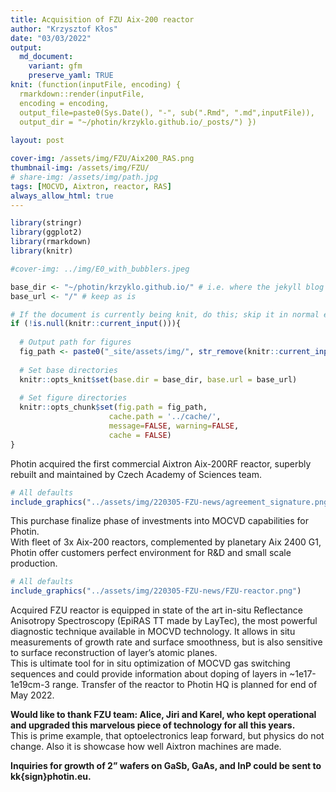```yaml
---
title: Acquisition of FZU Aix-200 reactor
author: "Krzysztof Kłos"
date: "03/03/2022"
output:
  md_document:
    variant: gfm
    preserve_yaml: TRUE
knit: (function(inputFile, encoding) {
  rmarkdown::render(inputFile, 
  encoding = encoding, 
  output_file=paste0(Sys.Date(), "-", sub(".Rmd", ".md",inputFile)), 
  output_dir = "~/photin/krzyklo.github.io/_posts/") })
  
layout: post

cover-img: /assets/img/FZU/Aix200_RAS.png
thumbnail-img: /assets/img/FZU/
# share-img: /assets/img/path.jpg
tags: [MOCVD, Aixtron, reactor, RAS]
always_allow_html: true
---
```


```r
library(stringr)
library(ggplot2)
library(rmarkdown)
library(knitr)

#cover-img: ../img/E0_with_bubblers.jpeg

```



```r
base_dir <- "~/photin/krzyklo.github.io/" # i.e. where the jekyll blog is on the hard drive.
base_url <- "/" # keep as is

# If the document is currently being knit, do this; skip it in normal execution
if (!is.null(knitr::current_input())){
  
  # Output path for figures
  fig_path <- paste0("_site/assets/img/", str_remove(knitr::current_input(), ".Rmd"), "/")
  
  # Set base directories
  knitr::opts_knit$set(base.dir = base_dir, base.url = base_url)
  
  # Set figure directories
  knitr::opts_chunk$set(fig.path = fig_path,
                      cache.path = '../cache/',
                      message=FALSE, warning=FALSE,
                      cache = FALSE)
}

```

Photin acquired the first commercial Aixtron Aix-200RF reactor, superbly rebuilt and maintained by Czech Academy of Sciences team.

```r
# All defaults
include_graphics("../assets/img/220305-FZU-news/agreement_signature.png")
```


This purchase finalize phase of investments into MOCVD capabilities for Photin.   
With fleet of 3x Aix-200 reactors, complemented by planetary Aix 2400 G1, Photin offer customers perfect environment for R&D and small scale production.

```r
# All defaults
include_graphics("../assets/img/220305-FZU-news/FZU-reactor.png")
```
Acquired FZU reactor is equipped in state of the art in-situ Reflectance Anisotropy Spectroscopy (EpiRAS TT made by LayTec), the most powerful diagnostic technique available in MOCVD technology. It allows in situ  measurements of growth rate and surface smoothness, but is also sensitive to surface reconstruction of layer’s atomic planes.  
This is ultimate tool for in situ optimization of MOCVD gas switching sequences and could provide information about doping of layers in ~1e17-1e19cm-3 range.
Transfer of the reactor to Photin HQ is planned for end of May 2022.  

**Would like to thank FZU team: Alice, Jiri and Karel, who kept operational and upgraded this marvelous piece of technology for all this years.**  
This is prime example, that optoelectronics leap forward, but physics do not change. 
Also it is showcase how well Aixtron machines are made.  




**Inquiries for growth of 2” wafers on GaSb, GaAs, and InP could be sent to kk{sign}photin.eu.**

